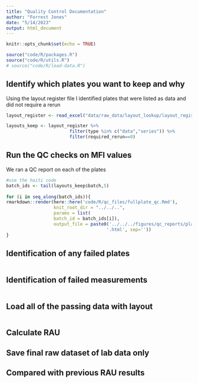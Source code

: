 ```yaml
---
title: "Quality Control Documentation"
author: "Forrest Jones"
date: "5/14/2023"
output: html_document
---
```


```r
knitr::opts_chunk$set(echo = TRUE)
```

```r

source("code/R/packages.R")
source("code/R/utils.R")
# source("code/R/load-data.R")

```


## Identify which plates you want to keep and why

Using the layout register file I identified plates that were listed as data and did not require a rerun

```r

layout_register <- read_excel("data/raw_data/layout_lookup/layout_register 2.xlsx")

layouts_keep <- layout_register %>%
                        filter(type %in% c("data","series")) %>%
                        filter(required_rerun==0)

```

## Run the QC checks on MFI values

We ran a QC report on each of the plates

```r

#use the haiti code
batch_ids <- tail(layouts_keep$batch,5)
               
for (i in seq_along(batch_ids)){
rmarkdown::render(here::here('code/R/qc_files/fullplate_qc.Rmd'),
                  knit_root_dir = "../../..",
                  params = list(
                  batch_id = batch_ids[i]),
                  output_file = paste0('../../../figures/qc_reports/plate_report_',batch_ids[i], 
                                      '.html', sep=''))
}

```

## Identification of any failed plates

```r


```

## Identification of failed measurements

```r


```

## Load all of the passing data with layout

```r


```

## Calculate RAU



## Save final raw dataset of lab data only 


## Compared with previous RAU results



